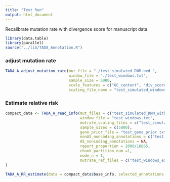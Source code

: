 ```yaml
---
title: "Test Run"
output: html_document
---
```


Recalibrate mutation rate with divergence score for manuscript data.

```r
library(data.table)
library(parallel)
source("../lib/TADA_Annotation.R")
```

### adjust mutation rate 

```r
TADA_A_adjust_mutation_rate(mut_file = "./test_simulated_DNM.bed ",
                            window_file = "./test_windows.txt",
                            sample_size = 5000, 
                            scale_features = c("GC_content", "div_score"),
                            scaling_file_name = "test_simulated_windows_mutrate_with_div_score_scaling_file_for_test_DNM.txt")
```

### Estimate relative risk
```r
compact_data <- TADA_A_read_info(mut_files = c("test_simulated_DNM_with_allele_info.txt"),
                                 window_file = "test_windows.txt",
                                 mutrate_scaling_files = c("test_simulated_windows_mutrate_with_div_score_scaling_file_for_test_DNM.txt"),
                                 sample_sizes = c(5000),
                                 gene_prior_file = "test_gene_prior.txt",
                                 nonAS_noncoding_annotations = c("test_non_allele_specific_annotation_1.bed"),
                                 AS_noncoding_annotations = NA,
                                 report_proportion = 2000/18665,
                                 chunk_partition_num =1,
                                 node_n = 1,
                                 mutrate_ref_files = c("test_windows_extended_1bp_for_getting_base_level_mutrate.bed.fasta.tri.alt_A.mutrate.bw", "test_windows_extended_1bp_for_getting_base_level_mutrate.bed.fasta.tri.alt_C.mutrate.bw", "test_windows_extended_1bp_for_getting_base_level_mutrate.bed.fasta.tri.alt_G.mutrate.bw", "test_windows_extended_1bp_for_getting_base_level_mutrate.bed.fasta.tri.alt_T.mutrate.bw")
)

```

```r
TADA_A_RR_estimate(data = compact_data$base_info, selected_annotations = c(1), gene_prior_file = "test_gene_prior.txt", optimization_iteration = 2000)
```
